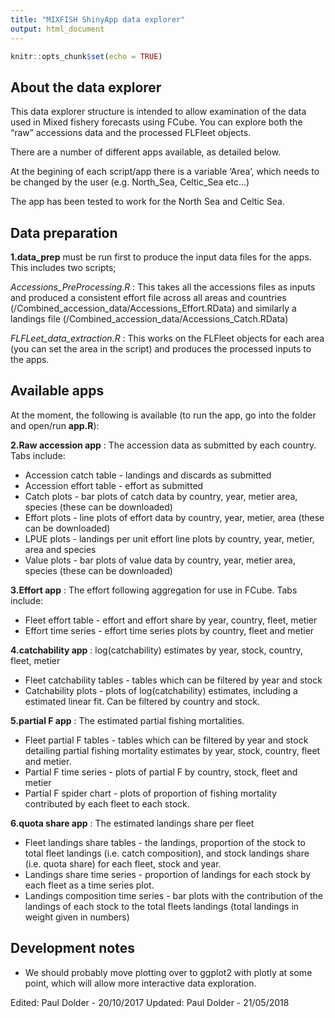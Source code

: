 ```yaml
---
title: "MIXFISH ShinyApp data explorer"
output: html_document
---
```


```r
knitr::opts_chunk$set(echo = TRUE)
```

## About the data explorer

This data explorer structure is intended to allow examination of the data used in Mixed fishery forecasts using FCube. You can explore both the "raw" accessions data and the processed FLFleet objects.

There are a number of different apps available, as detailed below.

At the begining of each script/app there is a variable 'Area', which needs to be changed by the user (e.g. North_Sea, Celtic_Sea etc...)

The app has been tested to work for the North Sea and Celtic Sea.

## Data preparation

**1.data_prep** must be run first to produce the input data files for the apps. This includes two scripts;

*Accessions_PreProcessing.R* : This takes all the accessions files as inputs and produced a consistent effort file across all areas and countries (/Combined_accession_data/Accessions_Effort.RData) and similarly a landings file (/Combined_accession_data/Accessions_Catch.RData)

*FLFLeet_data_extraction.R* : This works on the FLFleet objects for each area (you can set the area in the script) and produces the processed inputs to the apps.

## Available apps

At the moment, the following is available (to run the app, go into the folder and open/run **app.R**):

**2.Raw accession app** : The accession data as submitted by each country. Tabs include:

* Accession catch table - landings and discards as submitted
* Accession effort table - effort as submitted
* Catch plots - bar plots of catch data by country, year, metier area, species (these can be downloaded)
* Effort plots - line plots of effort data by country, year, metier, area (these can be downloaded)
* LPUE plots - landings per unit effort line plots by country, year, metier, area and species
* Value plots - bar plots of value data by country, year, metier area, species (these can be downloaded)

**3.Effort app** : The effort following aggregation for use in FCube. Tabs include:

* Fleet effort table - effort and effort share by year, country, fleet, metier
* Effort time series - effort time series plots by country, fleet and metier
  
**4.catchability app** : log(catchability) estimates by year, stock, country, fleet, metier

* Fleet catchability tables - tables which can be filtered by year and stock
* Catchability plots - plots of log(catchability) estimates, including a estimated linear fit. Can be filtered by country and stock.

**5.partial F app** : The estimated partial fishing mortalities.

* Fleet partial F tables - tables which can be filtered by year and stock detailing partial fishing mortality estimates by year, stock, country, fleet and metier.
* Partial F time series - plots of partial F by country, stock, fleet and metier
* Partial F spider chart - plots of proportion of fishing mortality contributed by each fleet to each stock.

**6.quota share app** : The estimated landings share per fleet

* Fleet landings share tables - the landings, proportion of the stock to total fleet landings (i.e. catch composition), and stock landings share (i.e. quota share) for each fleet, stock and year.
* Landings share time series - proportion of landings for each stock by each fleet as a time series plot.
* Landings composition time series - bar plots with the contribution of the landings of each stock to the total fleets landings (total landings in weight given in numbers)

## Development notes

* We should probably move plotting over to ggplot2 with plotly at some point, which will allow more interactive data exploration.

Edited:  Paul Dolder - 20/10/2017
Updated: Paul Dolder - 21/05/2018